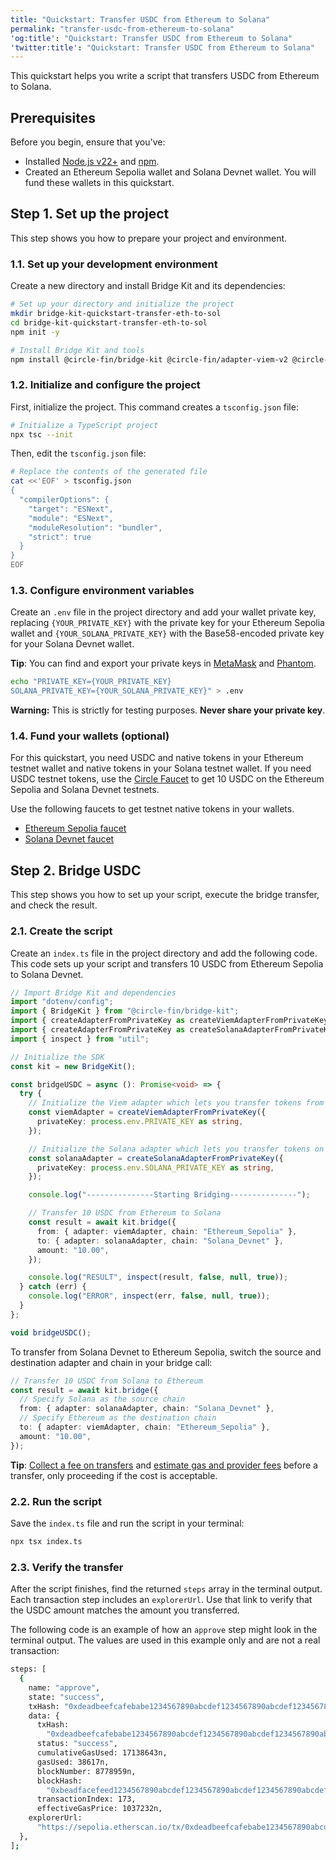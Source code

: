```yaml
---
title: "Quickstart: Transfer USDC from Ethereum to Solana"
permalink: "transfer-usdc-from-ethereum-to-solana"
'og:title': "Quickstart: Transfer USDC from Ethereum to Solana"
'twitter:title': "Quickstart: Transfer USDC from Ethereum to Solana"
---
```


This quickstart helps you write a script that transfers USDC from Ethereum to
Solana.

## Prerequisites

Before you begin, ensure that you've:

* Installed [Node.js v22+](https://nodejs.org/) and
  [npm](https://www.npmjs.com/).
* Created an Ethereum Sepolia wallet and Solana Devnet wallet. You will fund
  these wallets in this quickstart.

## Step 1. Set up the project

This step shows you how to prepare your project and environment.

### 1.1. Set up your development environment

Create a new directory and install Bridge Kit and its dependencies:


```bash Shell
# Set up your directory and initialize the project
mkdir bridge-kit-quickstart-transfer-eth-to-sol
cd bridge-kit-quickstart-transfer-eth-to-sol
npm init -y

# Install Bridge Kit and tools
npm install @circle-fin/bridge-kit @circle-fin/adapter-viem-v2 @circle-fin/adapter-solana @solana/web3.js @solana/spl-token viem typescript tsx dotenv
```

### 1.2. Initialize and configure the project

First, initialize the project. This command creates a `tsconfig.json` file:


```bash Shell
# Initialize a TypeScript project
npx tsc --init
```

Then, edit the `tsconfig.json` file:

```bash Shell
# Replace the contents of the generated file
cat <<'EOF' > tsconfig.json
{
  "compilerOptions": {
    "target": "ESNext",
    "module": "ESNext",
    "moduleResolution": "bundler",
    "strict": true
  }
}
EOF
```

### 1.3. Configure environment variables

Create an `.env` file in the project directory and add your wallet private key,
replacing `{YOUR_PRIVATE_KEY}` with the private key for your Ethereum Sepolia
wallet and `{YOUR_SOLANA_PRIVATE_KEY}` with the Base58-encoded private key for
your Solana Devnet wallet.

<Note>

**Tip**: You can find and export your private keys in
[MetaMask](https://support.metamask.io/configure/accounts/how-to-export-an-accounts-private-key/)
and
[Phantom](https://help.phantom.com/hc/en-us/articles/25334064171795-How-to-export-your-recovery-phrase-or-private-key-in-Phantom).

</Note>



```bash Shell
echo "PRIVATE_KEY={YOUR_PRIVATE_KEY}
SOLANA_PRIVATE_KEY={YOUR_SOLANA_PRIVATE_KEY}" > .env
```

<Warning>

**Warning:** This is strictly for testing purposes. **Never share your private
key**.

</Warning>

### 1.4. Fund your wallets (optional)

For this quickstart, you need USDC and native tokens in your Ethereum testnet
wallet and native tokens in your Solana testnet wallet. If you need USDC testnet
tokens, use the [Circle Faucet](https://faucet.circle.com/) to get 10 USDC on
the Ethereum Sepolia and Solana Devnet testnets.

Use the following faucets to get testnet native tokens in your wallets.

* [Ethereum Sepolia faucet](https://cloud.google.com/application/web3/faucet/ethereum/sepolia)
* [Solana Devnet faucet](https://faucet.solana.com/)

## Step 2. Bridge USDC

This step shows you how to set up your script, execute the bridge transfer, and
check the result.

### 2.1. Create the script

Create an `index.ts` file in the project directory and add the following code.
This code sets up your script and transfers 10 USDC from Ethereum Sepolia to
Solana Devnet.


```typescript Typescript
// Import Bridge Kit and dependencies
import "dotenv/config";
import { BridgeKit } from "@circle-fin/bridge-kit";
import { createAdapterFromPrivateKey as createViemAdapterFromPrivateKey } from "@circle-fin/adapter-viem-v2";
import { createAdapterFromPrivateKey as createSolanaAdapterFromPrivateKey } from "@circle-fin/adapter-solana";
import { inspect } from "util";

// Initialize the SDK
const kit = new BridgeKit();

const bridgeUSDC = async (): Promise<void> => {
  try {
    // Initialize the Viem adapter which lets you transfer tokens from your wallet on any EVM-compatible chain
    const viemAdapter = createViemAdapterFromPrivateKey({
      privateKey: process.env.PRIVATE_KEY as string,
    });

    // Initialize the Solana adapter which lets you transfer tokens on Solana
    const solanaAdapter = createSolanaAdapterFromPrivateKey({
      privateKey: process.env.SOLANA_PRIVATE_KEY as string,
    });

    console.log("---------------Starting Bridging---------------");

    // Transfer 10 USDC from Ethereum to Solana
    const result = await kit.bridge({
      from: { adapter: viemAdapter, chain: "Ethereum_Sepolia" },
      to: { adapter: solanaAdapter, chain: "Solana_Devnet" },
      amount: "10.00",
    });

    console.log("RESULT", inspect(result, false, null, true));
  } catch (err) {
    console.log("ERROR", inspect(err, false, null, true));
  }
};

void bridgeUSDC();
```

To transfer from Solana Devnet to Ethereum Sepolia, switch the source and
destination adapter and chain in your bridge call:


```typescript Typescript
// Transfer 10 USDC from Solana to Ethereum
const result = await kit.bridge({
  // Specify Solana as the source chain
  from: { adapter: solanaAdapter, chain: "Solana_Devnet" },
  // Specify Ethereum as the destination chain
  to: { adapter: viemAdapter, chain: "Ethereum_Sepolia" },
  amount: "10.00",
});
```

<Info>

**Tip**:
[Collect a fee on transfers](/bridge-kit/tutorials/collect-a-transfer-fee) and
[estimate gas and provider fees](/bridge-kit/tutorials/estimate-costs) before
a transfer, only proceeding if the cost is acceptable.

</Info>

### 2.2. Run the script

Save the `index.ts` file and run the script in your terminal:



```bash Shell
npx tsx index.ts
```

### 2.3. Verify the transfer

After the script finishes, find the returned `steps` array in the terminal
output. Each transaction step includes an `explorerUrl`. Use that link to verify
that the USDC amount matches the amount you transferred.

The following code is an example of how an `approve` step might look in the
terminal output. The values are used in this example only and are not a real
transaction:



```bash Shell
steps: [
  {
    name: "approve",
    state: "success",
    txHash: "0xdeadbeefcafebabe1234567890abcdef1234567890abcdef1234567890abcd",
    data: {
      txHash:
        "0xdeadbeefcafebabe1234567890abcdef1234567890abcdef1234567890abcd",
      status: "success",
      cumulativeGasUsed: 17138643n,
      gasUsed: 38617n,
      blockNumber: 8778959n,
      blockHash:
        "0xbeadfacefeed1234567890abcdef1234567890abcdef1234567890abcdef12",
      transactionIndex: 173,
      effectiveGasPrice: 1037232n,
    explorerUrl:
      "https://sepolia.etherscan.io/tx/0xdeadbeefcafebabe1234567890abcdef1234567890abcdef1234567890abcd",
  },
];
```